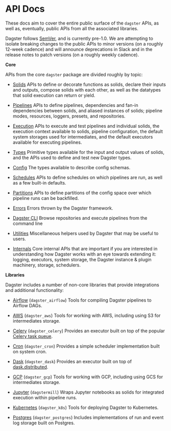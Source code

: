 
<DynamicMetaTags
  title="API Docs | Dagster"
  description="Dagster is a system for building modern data applications."
/>

# API Docs

These docs aim to cover the entire public surface of the `dagster` APIs,
as well as, eventually, public APIs from all the associated libraries.

Dagster follows [SemVer](https://semver.org/), and is currently pre-1.0.
We are attempting to isolate breaking changes to the public APIs to
minor versions (on a roughly 12-week cadence) and will announce
deprecations in Slack and in the release notes to patch versions (on a
roughly weekly cadence).

**Core**

APIs from the core `dagster` package are divided roughly by topic:

- [Solids](/docs/apidocs/solids)
  APIs to define or decorate functions as solids, declare their inputs
  and outputs, compose solids with each other, as well as the
  datatypes that solid execution can return or yield.

- [Pipelines](/docs/apidocs/pipeline)
  APIs to define pipelines, dependencies and fan-in dependencies
  between solids, and aliased instances of solids; pipeline modes,
  resources, loggers, presets, and repositories.

- [Execution](/docs/apidocs/execution)
  APIs to execute and test pipelines and individual solids, the
  execution context available to solids, pipeline configuration, the
  default system storages used for intermediates, and the default
  executors available for executing pipelines.

- [Types](/docs/apidocs/types)
  Primitive types available for the input and output values of solids,
  and the APIs used to define and test new Dagster types.

- [Config](/docs/apidocs/config)
  The types available to describe config schemas.

- [Schedules](/docs/apidocs/schedules)
  APIs to define schedules on which pipelines are run, as well as a
  few built-in defaults.

- [Partitions](/docs/apidocs/partitions)
  APIs to define partitions of the config space over which pipeline
  runs can be backfilled.

- [Errors](/docs/apidocs/errors)
  Errors thrown by the Dagster framework.

- [Dagster CLI](/docs/apidocs/cli)
  Browse repositories and execute pipelines from the command line

- [Utilities](/docs/apidocs/utilities)
  Miscellaneous helpers used by Dagster that may be useful to users.

- [Internals](/docs/apidocs/internals)
  Core internal APIs that are important if you are interested in
  understanding how Dagster works with an eye towards extending it:
  logging, executors, system storage, the Dagster instance & plugin
  machinery, storage, schedulers.

**Libraries**

Dagster includes a number of non-core libraries that provide
integrations and additional functionality:

- [Airflow](/docs/apidocs/libraries/dagster_airflow)
  (`dagster_airflow`)
  Tools for compiling Dagster pipelines to Airflow DAGs.

- [AWS](/docs/apidocs/libraries/dagster_aws) (`dagster_aws`)
  Tools for working with AWS, including using S3 for intermediates
  storage.

- [Celery](/docs/apidocs/libraries/dagster_celery)
  (`dagster_celery`)
  Provides an executor built on top of the popular [Celery task
  queue](http:/www.celeryproject.org/).

- [Cron](/docs/apidocs/libraries/dagster_cron)
  (`dagster_cron`)
  Provides a simple scheduler implementation built on system cron.

- [Dask](/docs/apidocs/libraries/dagster_dask)
  (`dagster_dask`)
  Provides an executor built on top of
  [dask.distributed](https:/distributed.dask.org/en/latest/).

- [GCP](/docs/apidocs/libraries/dagster_gcp) (`dagster_gcp`)
  Tools for working with GCP, including using GCS for intermediates
  storage.

- [Jupyter](/docs/apidocs/libraries/dagstermill)
  (`dagstermill`)
  Wraps Jupyter notebooks as solids for integrated execution within
  pipeline runs.

- [Kubernetes](/docs/apidocs/libraries/dagster_k8s)
  (`dagster_k8s`)
  Tools for deploying Dagster to Kubernetes.

- [Postgres](/docs/apidocs/libraries/dagster_postgres)
  (`dagster_postgres`)
  Includes implementations of run and event log storage built on
  Postgres.
